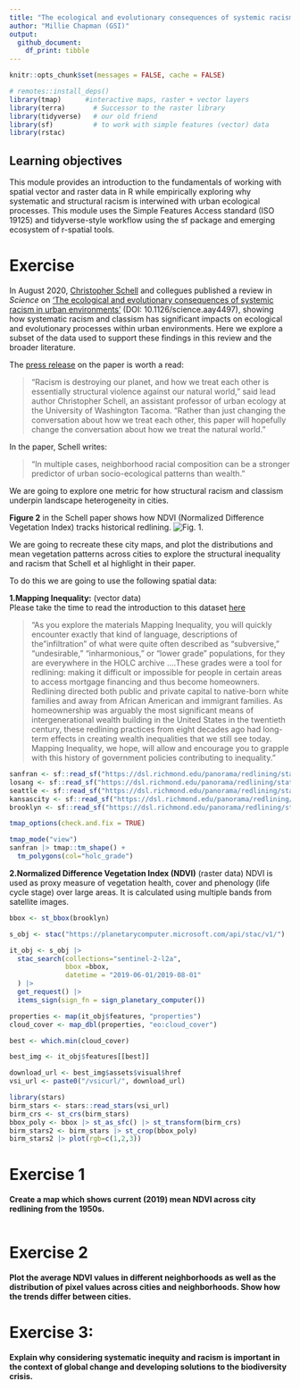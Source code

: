 ```yaml
---
title: "The ecological and evolutionary consequences of systemic racism"
author: "Millie Chapman (GSI)"
output: 
  github_document:
    df_print: tibble
---
```


```r
knitr::opts_chunk$set(messages = FALSE, cache = FALSE)

# remotes::install_deps()
library(tmap)      #interactive maps, raster + vector layers
library(terra)       # Successor to the raster library
library(tidyverse)   # our old friend
library(sf)          # to work with simple features (vector) data
library(rstac)
```

## Learning objectives
This module provides an introduction to the fundamentals of working with spatial vector and raster data in R while empirically exploring why systematic and structural racism is interwined with urban ecological processes. This module uses the Simple Features Access standard (ISO 19125) and tidyverse-style workflow using the sf package and emerging ecosystem of r-spatial tools.

# Exercise 
In August 2020, [Christopher Schell](http://directory.tacoma.uw.edu/employee/cjschell) and collegues published a review in *Science* on ['The ecological and evolutionary consequences of systemic racism in urban environments'](https://science.sciencemag.org/content/early/2020/08/12/science.aay4497) (DOI: 10.1126/science.aay4497), showing how systematic racism and classism  has significant impacts on ecological and evolutionary processes within urban environments. Here we explore a subset of the data used to support these findings in this review and the broader literature.

The [press release](https://www.washington.edu/news/2020/08/13/systemic-racism-has-consequences-for-all-life-in-cities/) on the paper is worth a read:

> “Racism is destroying our planet, and how we treat each other is essentially structural violence against our natural world,” said lead author Christopher Schell, an assistant professor of urban ecology at the University of Washington Tacoma. “Rather than just changing the conversation about how we treat each other, this paper will hopefully change the conversation about how we treat the natural world.”

In the paper, Schell writes: 

 > "In multiple cases, neighborhood racial composition can be a stronger predictor of urban socio-ecological patterns than wealth."

We are going to explore one metric for how structural racism and classism underpin landscape heterogeneity in cities.

**Figure 2** in the Schell paper shows how NDVI (Normalized Difference Vegetation Index) tracks historical redlining.
![Fig. 1.](figures/fig2.png)

We are going to recreate these city maps, and plot the distributions and mean vegetation patterns across cities to explore the structural inequality and racism that Schell et al highlight in their paper.


To do this we are going to use the following spatial data:  

**1.Mapping Inequality:** (vector data)  
Please take the time to read the introduction to this dataset [here](https://dsl.richmond.edu/panorama/redlining/#loc=3/41.245/-105.469&text=intro)

> "As you explore the materials Mapping Inequality, you will quickly encounter exactly that kind of language, descriptions of the "infiltration" of what were quite often described as "subversive," "undesirable," "inharmonious," or "lower grade" populations, for they are everywhere in the HOLC archive ....These grades were a tool for redlining: making it difficult or impossible for people in certain areas to access mortgage financing and thus become homeowners. Redlining directed both public and private capital to native-born white families and away from African American and immigrant families. As homeownership was arguably the most significant means of intergenerational wealth building in the United States in the twentieth century, these redlining practices from eight decades ago had long-term effects in creating wealth inequalities that we still see today. Mapping Inequality, we hope, will allow and encourage you to grapple with this history of government policies contributing to inequality."

```r
sanfran <- sf::read_sf("https://dsl.richmond.edu/panorama/redlining/static/downloads/geojson/CASanFrancisco1937.geojson")
losang <- sf::read_sf("https://dsl.richmond.edu/panorama/redlining/static/downloads/geojson/CALosAngeles1939.geojson")
seattle <- sf::read_sf("https://dsl.richmond.edu/panorama/redlining/static/downloads/geojson/WASeattle1936.geojson")
kansascity <- sf::read_sf("https://dsl.richmond.edu/panorama/redlining/static/downloads/geojson/MOGreaterKansasCity1939.geojson")
brooklyn <- sf::read_sf("https://dsl.richmond.edu/panorama/redlining/static/downloads/geojson/NYBrooklyn1938.geojson")

tmap_options(check.and.fix = TRUE)

tmap_mode("view")
sanfran |> tmap::tm_shape() +
  tm_polygons(col="holc_grade")

```


**2.Normalized Difference Vegetation Index (NDVI)** (raster data)
NDVI is used as proxy measure of vegetation health, cover and phenology (life cycle stage) over large areas. It is calculated using multiple bands from satellite images.

```r
bbox <- st_bbox(brooklyn)

s_obj <- stac("https://planetarycomputer.microsoft.com/api/stac/v1/")

it_obj <- s_obj |> 
  stac_search(collections="sentinel-2-l2a",
              bbox =bbox,
              datetime = "2019-06-01/2019-08-01"
  ) |>
  get_request() |> 
  items_sign(sign_fn = sign_planetary_computer())
```



```r
properties <- map(it_obj$features, "properties")
cloud_cover <- map_dbl(properties, "eo:cloud_cover")

best <- which.min(cloud_cover)

best_img <- it_obj$features[[best]]

download_url <- best_img$assets$visual$href
vsi_url <- paste0("/vsicurl/", download_url)
```

```r
library(stars)
birm_stars <- stars::read_stars(vsi_url)
birm_crs <- st_crs(birm_stars)
bbox_poly <- bbox |> st_as_sfc() |> st_transform(birm_crs)
birm_stars2 <- birm_stars |> st_crop(bbox_poly)
birm_stars2 |> plot(rgb=c(1,2,3))
```


# Exercise 1
**Create a map which shows current (2019) mean NDVI across city redlining from the 1950s.**

```r

```

# Exercise 2
**Plot the average NDVI values in different neighborhoods as well as the distribution of pixel values across cities and neighborhoods. Show how the trends differ between cities.**



# Exercise 3: 
**Explain why considering systematic inequity and racism is important in the context of global change and developing solutions to the biodiversity crisis.**

